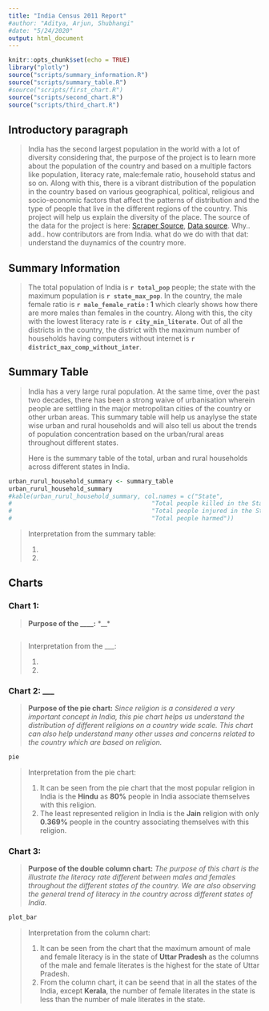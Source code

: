 ```yaml
---
title: "India Census 2011 Report"
#author: "Aditya, Arjun, Shubhangi"
#date: "5/24/2020"
output: html_document
---
```


```r
knitr::opts_chunk$set(echo = TRUE)
library("plotly")
source("scripts/summary_information.R")
source("scripts/summary_table.R")
#source("scripts/first_chart.R")
source("scripts/second_chart.R")
source("scripts/third_chart.R")
```

## Introductory paragraph
> India has the second largest population in the world with a lot of diversity considering that, the purpose of the project is to learn more about the population of the country and based on a multiple factors like population, literacy rate, male:female ratio, household status and so on. Along with this, there is a vibrant distribution of the population in the country based on various geographical, political, religious and socio-economic factors that affect the patterns of distribution and the type of people that live in the different regions of the country. This project will help us explain the diversity of the place.
> The source of the data for the project is here: [Scraper Source](https://github.com/nishusharma1608/India-Census-2011-Analysis), [Data source](http://censusindia.gov.in/2011-Common/CensusData2011.html).
> Why.. add.. how contributors are from India. 
> what do we do with that dat: understand the duynamics of the country more.

## Summary Information
> The total population of India is **`r total_pop`** people; the state with the maximum population is **`r state_max_pop`**. In the country, the male female ratio is **`r male_female_ratio` : 1** which clearly shows how there are more males than females in the country. Along with this, the city with the lowest literacy rate is **`r city_min_literate`**. Out of all the districts in the country, the district with the maximum number of households having computers without internet is **`r district_max_comp_without_inter`**.

## Summary Table
>  India has a very large rural population. At the same time, over the past two decades, there has been a strong waive of urbanisation wherein people are settling in the major metropolitan cities of the country or other urban areas. This summary table will help us anaylyse the state wise urban and rural households and will also tell us about the trends of population concentration based on the urban/rural areas throughout different states.
>
> Here is the summary table of the total, urban and rural households across different states in India.

```r
urban_rurul_household_summary <- summary_table
urban_rurul_household_summary
#kable(urban_rurul_household_summary, col.names = c("State",
#                                       "Total people killed in the State",
#                                       "Total people injured in the State",
#                                       "Total people harmed"))
```

> Interpretation from the summary table:
>
> 1. 
> 2. 

## Charts

### Chart 1:

> **Purpose of the ____:** *__* 

```r

```

> Interpretation from the ___:
>
> 1. 
> 2. 

### Chart 2: ___

> **Purpose of the pie chart:** *Since religion is a considered a very important concept in India, this pie chart helps us understand the distribution of different religions on a country wide scale. This chart can also help understand many other usses and concerns related to the country which are based on religion.*

```r
pie
```

> Interpretation from the pie chart: 
>
> 1. It can be seen from the pie chart that the most popular religion in India is the **Hindu** as **80%** people in India associate themselves with this religion.
> 2. The least represented religion in India is the **Jain** religion with only **0.369%** people in the country associating themselves with this religion.

### Chart 3:

> **Purpose of the double column chart:** *The purpose of this chart is the illustrate the literacy rate different between males and females throughout the different states of the country. We are also observing the general trend of literacy in the country across different states of India.* 

```r
plot_bar
```

> Interpretation from the column chart:
>
> 1. It can be seen from the chart that the maximum amount of male and female literacy is in the state of **Uttar Pradesh** as the columns of the male and female literates is the highest for the state of Uttar Pradesh.
> 2. From the column chart, it can be seend that in all the states of the India, except **Kerala**, the number of female literates in the state is less than the number of male literates in the state.
